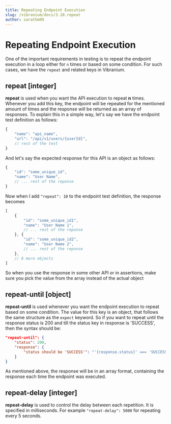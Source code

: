 ```yaml
---
title: Repeating Endpoint Execution
slug: /vibranium/docs/3.10.repeat
author: sarathm09
---
```


# Repeating Endpoint Execution

One of the important requirements in testing is to repeat the endpoint execution in a loop either for `n` times or based on some condition. For such cases, we have the `repeat` and related keys in Vibranium.

## repeat [integer] 
**repeat** is used when you want the API execution to repeat **n** times. Whenever you add this key, the endpoint will be repeated for the mentioned amount of times and the response will be returned as an array of responses. To explain this in a simple way, let's say we have the endpoint test definition as follows:

```js
{
    "name": "api_name",
    "url": "/api/v1/users/{userId}",
    // rest of the test
}
```

And let's say the expected response for this API is an object as follows:

```js
{
    "id": "some_unique_id",
    "name": "User Name",
    // ... rest of the reponse
}
```

Now when I add `"repeat": 10` to the endpoint test definition, the response becomes

```js
[
    {
        "id": "some_unique_id1",
        "name": "User Name 1",
        // ... rest of the reponse
    }, {
        "id": "some_unique_id2",
        "name": "User Name 2",
        // ... rest of the reponse
    },
    // 8 more objects
]
```

So when you use the response in some other API or in assertions, make sure you pick the value from the array instead of the actual object

## repeat-until [object]
**repeat-until** is used whenever you want the endpoint execution to repeat based on some condition.
The value for this key is an object, that follows the same structure as the `expect` keyword. So if you want to repeat until the response status is 200 and till the status key in response is 'SUCCESS', then the syntax should be:
```json
"repeat-until": {
    "status": 200,
    "response": {
        "status should be 'SUCCESS'": "'{response.status}' === 'SUCCESS'"
    }
}
```
As mentioned above, the response will be in an array format, containing the response each time the endpoint was executed.


## repeat-delay [integer]
**repeat-delay** is used to control the delay between each repetition. It is specified in milliseconds. For example `"repeat-delay": 5000` for repeating every 5 seconds.

